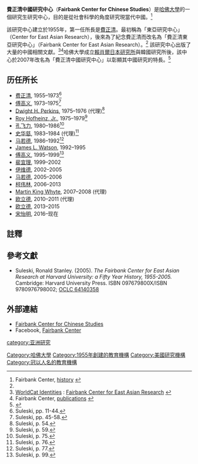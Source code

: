 '''費正清中國研究中心'''（'''Fairbank Center for Chinese Studies'''）是[[哈佛大學|哈佛大學]]的一個研究生研究中心，目的是從社會科學的角度研究現當代中國。<ref name="history">Fairbank Center, [http://fairbank.fas.harvard.edu/pages/about history] {{Wayback|url=http://fairbank.fas.harvard.edu/pages/about |date=20110816003521 }}{{en}}</ref>

該研究中心建立於1955年，第一任所長是[[費正清|費正清]]。最初稱為「東亞研究中心」（Center for East Asian Research），後來為了紀念費正清而改名為「費正清東亞研究中心」（Fairbank Center for East Asian Research）。<ref name="history"/> 該研究中心出版了大量的中國相關文獻。<ref>[http://www.oclc.org/research/activities/identities/default.htm  WorldCat Identities] {{Wayback|url=http://www.oclc.org/research/activities/identities/default.htm |date=20101230150412 }}: [http://www.worldcat.org/identities/lccn-n80-31922  Fairbank Center for East Asian Research] {{Wayback|url=http://www.worldcat.org/identities/lccn-n80-31922 |date=20191202140946 }}</ref><ref>Fairbank Center, [http://fairbank.fas.harvard.edu/pages/publications-0  publications] {{Wayback|url=http://fairbank.fas.harvard.edu/pages/publications-0 |date=20110418082335 }}{{en}}</ref>哈佛大學成立[[賴肖爾日本研究所|賴肖爾日本研究所]]與韓國研究所後，該中心於2007年改名為「費正清中國研究中心」以彰顯其中國研究的特長。<ref>{{Cite web | url=http://fairbank.fas.harvard.edu/about-fairbank-center | title=''About the Fairbank Center'' | publisher=Fairbank Center | deadurl=yes | archiveurl=https://web.archive.org/web/20160224040251/http://fairbank.fas.harvard.edu/about-fairbank-center | archivedate=2016-02-24 | access-date=2015-02-04 }}{{en}}</ref>

==历任所长==
* [[费正清|费正清]], 1955–1973<ref>Suleski, pp. 11-44.</ref>
* [[傅高义|傅高义]], 1973–1975<ref>Suleski, pp. 45-58.</ref>
* [[Dwight_H._Perkins_(economist)|Dwight H. Perkins]], 1975–1976 (代理)<ref>Suleski, p. 54.</ref>
* [[Roy_Hofheinz,_Jr.|Roy Hofheinz, Jr.]], 1975–1979<ref>Suleski, p. 59.</ref>
* [[孔飞力|孔飞力]], 1980–1986<ref>Suleski, p. 75.</ref>
* [[史华慈|史华慈]], 1983–1984 (代理)<ref>Suleski, p. 76.</ref>
* [[马若德|马若德]], 1986–1992<ref>Suleski, p. 77.</ref>
* [[James_L._Watson_(anthropologist)|James L. Watson]], 1992–1995
* [[傅高义|傅高义]], 1995–1999<ref>Suleski, p. 99.</ref>
* [[裴宜理|裴宜理]], 1999–2002
* [[伊维德|伊维德]], 2002–2005
* [[马若德|马若德]], 2005–2006
* [[柯伟林|柯伟林]], 2006–2013
* [[Martin_King_Whyte|Martin King Whyte]], 2007–2008 (代理)
* [[欧立德|欧立德]], 2010–2011 (代理)
* [[欧立德|欧立德]], 2013–2015
* [[宋怡明|宋怡明]], 2016–现在

==註釋==
{{reflist|2}}

==參考文獻==
{{refbegin}}
* Suleski, Ronald Stanley. (2005). ''The Fairbank Center for East Asian Research at Harvard University: a Fifty Year History, 1955-2005.'' Cambridge: Harvard University Press. ISBN 097679800X/ISBN 9780976798002; [http://www.worldcat.org/title/fairbank-center-for-east-asian-research-at-harvard-university-a-fifty-year-history-1955-2005/oclc/064140358  OCLC 64140358] {{Wayback|url=http://www.worldcat.org/title/fairbank-center-for-east-asian-research-at-harvard-university-a-fifty-year-history-1955-2005/oclc/064140358 |date=20200805195102 }}
{{refend}}

==外部連結==
* [https://fairbank.fas.harvard.edu/ Fairbank Center for Chinese Studies] {{Wayback|url=https://fairbank.fas.harvard.edu/ |date=20210516211832 }}
* Facebook, [http://www.facebook.com/pages/Fairbank-Center-for-Chinese-Studies-Harvard-University/114293241955431 Fairbank Center]

{{哈佛大学}}{{Authority control}}
[[Category:哈佛大學|Category:哈佛大學]]
[[Category:1955年創建的教育機構|Category:1955年創建的教育機構]]
[[Category:美國研究機構|Category:美國研究機構]]
[[category:亚洲研究|category:亚洲研究]]
[[Category:冠以人名的教育機構|Category:冠以人名的教育機構]]